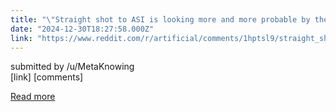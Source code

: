 ```yaml
---
title: "\"Straight shot to ASI is looking more and more probable by the month\""
date: "2024-12-30T18:27:58.000Z"
link: "https://www.reddit.com/r/artificial/comments/1hptsl9/straight_shot_to_asi_is_looking_more_and_more/"
---
```


submitted by    /u/MetaKnowing  
 [link]   [comments]

[Read more](https://www.reddit.com/r/artificial/comments/1hptsl9/straight_shot_to_asi_is_looking_more_and_more/)
